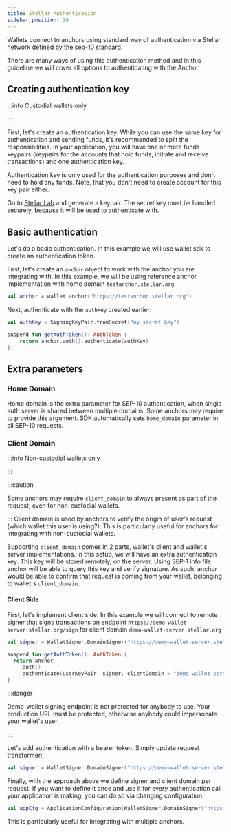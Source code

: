 ```yaml
---
title: Stellar Authentication
sidebar_position: 20
---
```



Wallets connect to anchors using standard way of authentication via Stellar network defined by the [sep-10] standard.

There are many ways of using this authentication method and in this guideline we will cover all options to authenticating with the Anchor.

## Creating authentication key

:::info Custodial wallets only

:::

First, let's create an authentication key. While you can use the same key for authentication and sending funds, it's recommended to split the responsibilities. In your application, you will have one or more funds keypairs (keypairs for the accounts that hold funds, initiate and receive transactions) and one authentication key.

Authentication key is only used for the authentication purposes and don't need to hold any funds. Note, that you don't need to create account for this key pair either.

Go to [Stellar Lab] and generate a keypair. The secret key must be handled securely, because it will be used to authenticate with.

## Basic authentication

Let's do a basic authentication. In this example we will use wallet sdk to create an authentication token.

First, let's create an `anchor` object to work with the anchor you are integrating with. In this example, we will be using reference anchor implementation with home domain `testanchor.stellar.org`

<CodeExample>

```kotlin
val anchor = wallet.anchor("https://testanchor.stellar.org")
```

</CodeExample>

Next, authenticate with the `authKey` created earlier:

<CodeExample>

```kotlin
val authKey = SigningKeyPair.fromSecret("my secret key")

suspend fun getAuthToken(): AuthToken {
    return anchor.auth().authenticate(authKey)
}
```

</CodeExample>

## Extra parameters

### Home Domain

Home domain is the extra parameter for SEP-10 authentication, when single auth server is shared between multiple domains. Some anchors may require to provide this argument. SDK automatically sets `home_domain` parameter in all SEP-10 requests.

### Client Domain

:::info Non-custodial wallets only

:::

:::caution

Some anchors may require `client_domain` to always present as part of the request, even for non-custodial wallets.

::: Client domain is used by anchors to verify the origin of user's request (which wallet this user is using?). This is particularly useful for anchors for integrating with non-custodial wallets.

Supporting `client_domain` comes in 2 parts, wallet's client and wallet's server implementations. In this setup, we will have an extra authentication key. This key will be stored remotely, on the server. Using SEP-1 info file anchor will be able to query this key and verify signature. As such, anchor would be able to confirm that request is coming from your wallet, belonging to wallet's `client_domain`.

#### Client Side

First, let's implement client side. In this example we will connect to remote signer that signs transactions on endpoint `https://demo-wallet-server.stellar.org/sign` for client domain `demo-wallet-server.stellar.org`

<CodeExample>

```kotlin
val signer = WalletSigner.DomainSigner("https://demo-wallet-server.stellar.org/sign") {}

suspend fun getAuthToken(): AuthToken {
  return anchor
    .auth()
    .authenticate(userKeyPair, signer, clientDomain = "demo-wallet-server.stellar.org")
}
```

</CodeExample>

:::danger

Demo-wallet signing endpoint is not protected for anybody to use. Your production URL must be protected, otherwise anybody could impersonate your wallet's user.

:::

Let's add authentication with a bearer token. Simply update request transformer:

<CodeExample>

```kotlin
val signer = WalletSigner.DomainSigner("https://demo-wallet-server.stellar.org/sign") { bearerAuth("token") }
```

</CodeExample>

Finally, with the approach above we define signer and client domain per request. If you want to define it once and use it for every authentication call your application is making, you can do so via changing configuration:

<CodeExample>

```kotlin
val appCfg = ApplicationConfiguration(WalletSigner.DomainSigner("https://my-domain.com/sign"), "my-domain.com")
```

</CodeExample>

This is particularly useful for integrating with multiple anchors.

[sep-10]: https://github.com/stellar/stellar-protocol/blob/master/ecosystem/sep-0010.md
[stellar lab]: https://laboratory.stellar.org/
